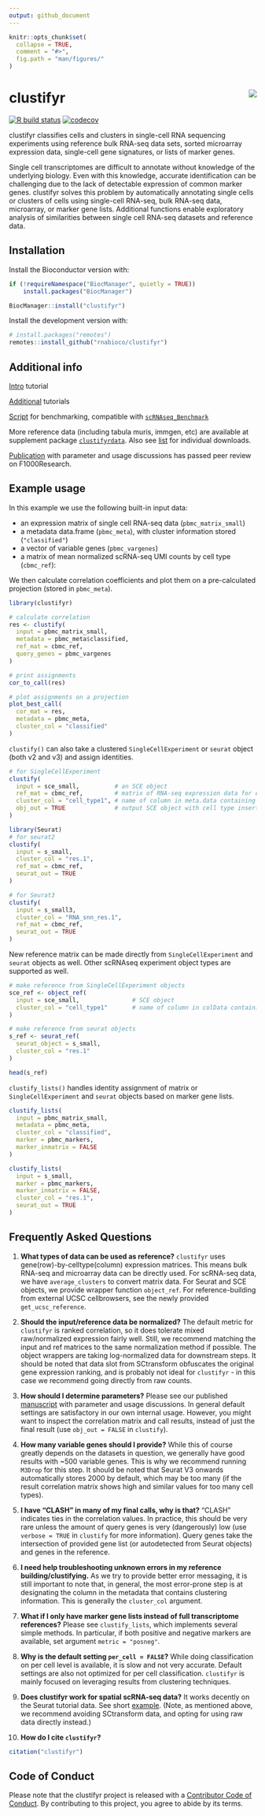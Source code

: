 ```yaml
---
output: github_document
---
```


```r
knitr::opts_chunk$set(
  collapse = TRUE,
  comment = "#>",
  fig.path = "man/figures/"
)
```

# clustifyr <img src="man/figures/logo.png" align="right">
<!-- badges: start -->
[![R build status](https://github.com/rnabioco/clustifyr/workflows/R-CMD-check/badge.svg)](https://github.com/rnabioco/clustifyr/actions)
[![codecov](https://codecov.io/gh/rnabioco/clustifyr/branch/master/graph/badge.svg)](https://codecov.io/gh/rnabioco/clustifyr)
<!-- badges: end -->

clustifyr classifies cells and clusters in single-cell RNA sequencing experiments using reference bulk RNA-seq data sets, sorted microarray expression data, single-cell gene signatures, or lists of marker genes. 

Single cell transcriptomes are difficult to annotate without knowledge of the underlying biology. Even with this knowledge, accurate identification can be challenging due to the lack of detectable expression of common marker genes. clustifyr solves this problem by automatically annotating single cells or clusters of cells using single-cell RNA-seq, bulk RNA-seq data, microarray, or marker gene lists. Additional functions enable exploratory analysis of similarities between single cell RNA-seq datasets and reference data.

## Installation

Install the Bioconductor version with:

``` r
if (!requireNamespace("BiocManager", quietly = TRUE))
    install.packages("BiocManager")

BiocManager::install("clustifyr")

```

Install the development version with:

``` r
# install.packages("remotes")
remotes::install_github("rnabioco/clustifyr")
```
 

## Additional info

[Intro](https://rnabioco.github.io/clustifyr/articles/clustifyR.html) tutorial

[Additional](https://rnabioco.github.io/clustifyrdata/articles/otherformats.html) tutorials

[Script](https://github.com/rnabioco/clustifyrdata/blob/master/inst/run_clustifyr.R) for benchmarking, compatible with [`scRNAseq_Benchmark`](https://github.com/tabdelaal/scRNAseq_Benchmark)

More reference data (including tabula muris, immgen, etc) are available at supplement package [`clustifyrdata`](https://github.com/rnabioco/clustifyrdata). Also see [list](https://rnabioco.github.io/clustifyrdata/articles/download_refs.html) for individual downloads. 

[Publication](https://f1000research.com/articles/9-223/v2) with parameter and usage discussions has passed peer review on F1000Research.

## Example usage

In this example we use the following built-in input data:

- an expression matrix of single cell RNA-seq data (`pbmc_matrix_small`)
- a metadata data.frame (`pbmc_meta`), with cluster information stored (`"classified"`)
- a vector of variable genes (`pbmc_vargenes`)
- a matrix of mean normalized scRNA-seq UMI counts by cell type (`cbmc_ref`):

We then calculate correlation coefficients and plot them on a pre-calculated projection (stored in `pbmc_meta`).

```r
library(clustifyr)

# calculate correlation
res <- clustify(
  input = pbmc_matrix_small,
  metadata = pbmc_meta$classified,
  ref_mat = cbmc_ref,
  query_genes = pbmc_vargenes
)

# print assignments
cor_to_call(res)

# plot assignments on a projection
plot_best_call(
  cor_mat = res,
  metadata = pbmc_meta,
  cluster_col = "classified"
)
```

`clustify()` can also take a clustered `SingleCellExperiment` or `seurat` object (both v2 and v3) and assign identities.

```r
# for SingleCellExperiment
clustify(
  input = sce_small,          # an SCE object
  ref_mat = cbmc_ref,         # matrix of RNA-seq expression data for each cell type
  cluster_col = "cell_type1", # name of column in meta.data containing cell clusters
  obj_out = TRUE              # output SCE object with cell type inserted as "type" column
) 

library(Seurat)
# for seurat2
clustify(
  input = s_small,
  cluster_col = "res.1",
  ref_mat = cbmc_ref,
  seurat_out = TRUE
)

# for Seurat3
clustify(
  input = s_small3,
  cluster_col = "RNA_snn_res.1",
  ref_mat = cbmc_ref,
  seurat_out = TRUE
)
```

New reference matrix can be made directly from `SingleCellExperiment` and `seurat` objects as well. Other scRNAseq experiment object types are supported as well.

```r
# make reference from SingleCellExperiment objects
sce_ref <- object_ref(
  input = sce_small,               # SCE object
  cluster_col = "cell_type1"       # name of column in colData containing cell identities
)

# make reference from seurat objects
s_ref <- seurat_ref(
  seurat_object = s_small,
  cluster_col = "res.1"
)

head(s_ref)
```

`clustify_lists()` handles identity assignment of matrix or `SingleCellExperiment` and `seurat` objects based on marker gene lists.
 
```r
clustify_lists(
  input = pbmc_matrix_small,
  metadata = pbmc_meta,
  cluster_col = "classified",
  marker = pbmc_markers,
  marker_inmatrix = FALSE
)

clustify_lists(
  input = s_small,
  marker = pbmc_markers,
  marker_inmatrix = FALSE,
  cluster_col = "res.1",
  seurat_out = TRUE
)
```

## Frequently Asked Questions

1. **What types of data can be used as reference?**
`clustifyr` uses gene(row)-by-celltype(column) expression matrices. This means bulk RNA-seq and microarray data can be directly used. For scRNA-seq data, we have `average_clusters` to convert matrix data. For Seurat and SCE objects, we provide wrapper function `object_ref`. For reference-building from external UCSC cellbrowsers, see the newly provided `get_ucsc_reference`.

2. **Should the input/reference data be normalized?**
The default metric for `clustifyr` is ranked correlation, so it does tolerate mixed raw/normalized expression fairly well. Still, we recommend matching the input and ref matrices to the same normalization method if possible. The object wrappers are taking log-normalized data for downstream steps. It should be noted that data slot from SCtransform obfuscates the original gene expression ranking, and is probably not ideal for `clustifyr` - in this case we recommend going directly from raw counts.

3. **How should I determine parameters?** 
Please see our published [manuscript](https://f1000research.com/articles/9-223/v2) with parameter and usage discussions. In general default settings are satisfactory in our own internal usage. However, you might want to inspect the correlation matrix and call results, instead of just the final result (use `obj_out = FALSE` in `clustify`).

4. **How many variable genes should I provide?**
While this of course greatly depends on the datasets in question, we generally have good results with ~500 variable genes. This is why we recommend running `M3Drop` for this step. It should be noted that Seurat V3 onwards automatically stores 2000 by default, which may be too many (if the result correlation matrix shows high and similar values for too many cell types).

5. **I have "CLASH" in many of my final calls, why is that?**
"CLASH" indicates ties in the correlation values. In practice, this should be very rare unless the amount of query genes is very (dangerously) low (use `verbose = TRUE` in `clustify` for more information). Query genes take the intersection of provided gene list (or autodetected from Seurat objects) and genes in the reference.

6. **I need help troubleshooting unknown errors in my reference building/clustifying.**
As we try to provide better error messaging, it is still important to note that, in general, the most error-prone step is at designating the column in the metadata that contains clustering information. This is generally the `cluster_col` argument.

7. **What if I only have marker gene lists instead of full transcriptome references?**
Please see `clustify_lists`, which implements several simple methods. In particular, if both positive and negative markers are available, set argument `metric = "posneg"`.

8. **Why is the default setting `per_cell = FALSE`?**
While doing classification on per cell level is available, it is slow and not very accurate. Default settings are also not optimized for per cell classification. `clustifyr` is mainly focused on leveraging results from clustering techniques. 

9. **Does clustifyr work for spatial scRNA-seq data?**
It works decently on the Seurat tutorial data. See short [example](https://github.com/rnabioco/clustifyr/issues/370). (Note, as mentioned above, we recommend avoiding SCtransform data, and opting for using raw data directly instead.)

9. **How do I cite `clustifyr`?**
```r
citation("clustifyr")
```

## Code of Conduct

Please note that the clustifyr project is released with a [Contributor Code of Conduct](http://rnabioco.github.io/clustifyr/CODE_OF_CONDUCT.html). By contributing to this project, you agree to abide by its terms.
